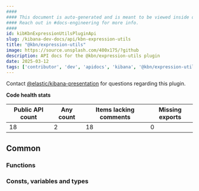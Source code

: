 ```yaml
---
####
#### This document is auto-generated and is meant to be viewed inside our experimental, new docs system.
#### Reach out in #docs-engineering for more info.
####
id: kibKbnExpressionUtilsPluginApi
slug: /kibana-dev-docs/api/kbn-expression-utils
title: "@kbn/expression-utils"
image: https://source.unsplash.com/400x175/?github
description: API docs for the @kbn/expression-utils plugin
date: 2025-03-12
tags: ['contributor', 'dev', 'apidocs', 'kibana', '@kbn/expression-utils']
---
```




Contact [@elastic/kibana-presentation](https://github.com/orgs/elastic/teams/kibana-presentation) for questions regarding this plugin.

**Code health stats**

| Public API count  | Any count | Items lacking comments | Missing exports |
|-------------------|-----------|------------------------|-----------------|
| 18 | 2 | 18 | 0 |

## Common

### Functions
<DocDefinitionList data={kbnExpressionUtilsObj.common.functions}/>

### Consts, variables and types
<DocDefinitionList data={kbnExpressionUtilsObj.common.misc}/>

